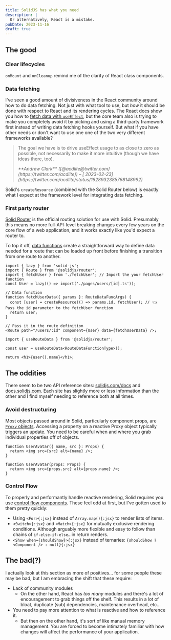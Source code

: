 ```yaml
---
title: SolidJS has what you need
description: |
  Or alternatively, React is a mistake.
pubDate: 2023-11-16
draft: true
---
```


## The good

### Clear lifecycles

`onMount` and `onCleanup` remind me of the clarity of React class components.

### Data fetching

I've seen a good amount of divisiveness in the React community around how to do data fetching. Not just with what tool to use, but _how_ it should be done with respect to React and its rendering cycles. The React docs show you how to [fetch data with `useEffect`](https://react.dev/reference/react/useEffect#fetching-data-with-effects), but the core team also is trying to make you completely avoid it by picking and using a third-party framework first instead of writing data fetching hooks yourself. But what if you have other needs or don't want to use one one of the two very different frameworks available?

> The goal we have is to drive useEffect usage to as close to zero as possible, not necessarily to make it more intuitive (though we have ideas there, too).
>
> <cite>
>   **Andrew Clark** ([@acdlite@twitter.com](https://twitter.com/acdlite)) – [
>   <time datetime="2023-02-23T13:38:00.000Z">2023-02-23</time>](https://twitter.com/acdlite/status/1628932385768148992)
> </cite>

Solid's `createResource` (combined with the Solid Router below) is exactly what I expect at the framework level for integrating data fetching.

### First party router

[Solid Router](https://docs.solidjs.com/guides/how-to-guides/routing-in-solid/solid-router) is the official routing solution for use with Solid. Presumably this means no more full-API-level breaking changes every few years on the core flow of a web application, and it works exactly like you'd expect a router to.

To top it off, [data functions](https://docs.solidjs.com/guides/how-to-guides/routing-in-solid/solid-router#data-functions) create a straightforward way to define data needed for a route that can be loaded up front before finishing a transition from one route to another.

```tsx title="./app.tsx"
import { lazy } from 'solid-js';
import { Route } from '@solidjs/router';
import { fetchUser } from './fetchUser'; // Import the your fetchUser function
const User = lazy(() => import('./pages/users/[id].ts'));

// Data function
function fetchUserData({ params }: RouteDataFuncArgs) {
  const [user] = createResource(() => params.id, fetchUser); // 👈 Pass the id parameter to the fetchUser function
  return user;
}

// Pass it in the route definition
<Route path="/users/:id" component={User} data={fetchUserData} />;
```

```tsx title="./pages/users/[id].tsx"
import { useRouteData } from '@solidjs/router';

const user = useRouteData<RouteDataFunctionType>();

return <h1>{user().name}</h1>;
```

## The oddities

There seem to be two API reference sites: [solidjs.com/docs](https://www.solidjs.com/docs/latest/api) and [docs.solidjs.com](https://docs.solidjs.com/references). Each site has slightly more or less information than the other and I find myself needing to reference both at all times.

### Avoid destructuring

Most objects passed around in Solid, particularly component props, are [`Proxy` objects](https://developer.mozilla.org/en-US/docs/Web/JavaScript/Reference/Global_Objects/Proxy). Accessing a property on a reactive Proxy object typically triggers an update. You need to be careful when and where you grab individual properties off of objects.

<div class="lg:bustout">
<div class="gap-8 no-bustout lg:grid lg:grid-cols-2">

```tsx title="UserAvatar.react.tsx" caption="Typical pattern of prop destructuring in React."
function UserAvatar({ name, src }: Props) {
  return <img src={src} alt={name} />;
}
```

```tsx title="UserAvatar.solid.tsx" caption="Do not destructure props in Solid."
function UserAvatar(props: Props) {
  return <img src={props.src} alt={props.name} />;
}
```

</div>
</div>

### Control Flow

To properly and performantly handle reactive rendering, Solid requires you use [control flow components](https://www.solidjs.com/docs/latest/api#control-flow). These feel odd at first, but I've gotten used to them pretty quickly:

- Using `<For>{:jsx}` instead of `Array.map(){:jsx}` to render lists of items.
- `<Switch>{:jsx}` and `<Match>{:jsx}` for mutually exclusive rendering conditions. Although arguably more flexible and easy to follow than chains of `if-else-if-else…` in return renders.
- `<Show when={shouldShow}>{:jsx}` instead of ternaries: `{shouldShow ? <Component /> : null}{:jsx}`

## The bad(?)

I actually look at this section as more of positives… for some people these may be bad, but I am embracing the shift that these require:

- Lack of community modules
  - On the other hand, React has _too many_ modules and there's a lot of encouragement to grab things off the shelf. This results in a lot of bloat, duplicate (sub) dependencies, maintenance overhead, etc…
- You need to pay more attention to what is reactive and how to reference it.
  - But then on the other hand, it's sort of like manual memory management. You are forced to become intimately familiar with how changes will affect the performance of your application.
